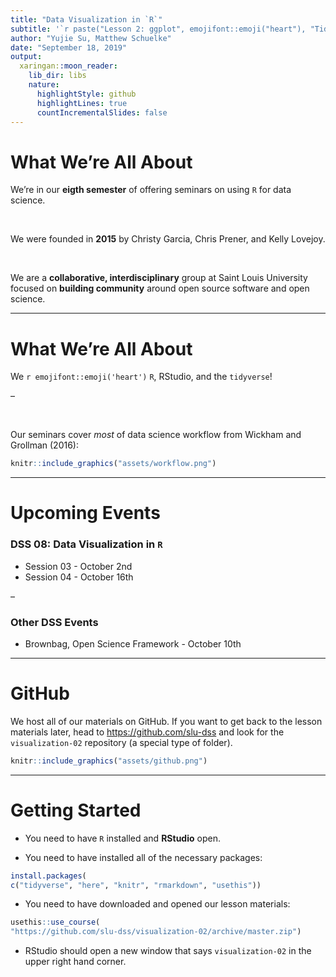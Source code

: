 ```yaml
---
title: "Data Visualization in `R`"
subtitle: '`r paste("Lesson 2: ggplot", emojifont::emoji("heart"), "Tidy Data")`'
author: "Yujie Su, Matthew Schuelke"
date: "September 18, 2019"
output:
  xaringan::moon_reader:
    lib_dir: libs
    nature:
      highlightStyle: github
      highlightLines: true
      countIncrementalSlides: false
---
```


# What We're All About

We're in our **eigth semester** of offering seminars on using `R` for data science. 

</br>

We were founded in **2015** by Christy Garcia, Chris Prener, and Kelly Lovejoy.

</br>

We are a **collaborative, interdisciplinary** group at Saint Louis University focused on **building community** around open source software and open science.

---

# What We're All About

We `r emojifont::emoji('heart')` `R`, RStudio, and the `tidyverse`!

--

</br>

Our seminars cover *most* of data science workflow from Wickham and Grollman (2016):

```r
knitr::include_graphics("assets/workflow.png")
```

---

# Upcoming Events

### DSS 08: Data Visualization in `R`

* Session 03 - October 2nd
* Session 04 - October 16th

--

### Other DSS Events

* Brownbag, Open Science Framework - October 10th

---

# GitHub

We host all of our materials on GitHub. If you want to get back to the lesson materials later, head to [https://github.com/slu-dss](https://github.com/slu-dss) and look for the `visualization-02` repository (a special type of folder).

```r
knitr::include_graphics("assets/github.png")
```

---

# Getting Started

* You need to have `R` installed and **RStudio** open.

* You need to have installed all of the necessary packages:

```r
install.packages(
c("tidyverse", "here", "knitr", "rmarkdown", "usethis"))
```

* You need to have downloaded and opened our lesson materials:

```r
usethis::use_course(
"https://github.com/slu-dss/visualization-02/archive/master.zip")
```

* RStudio should open a new window that says `visualization-02` in the upper right hand corner.

